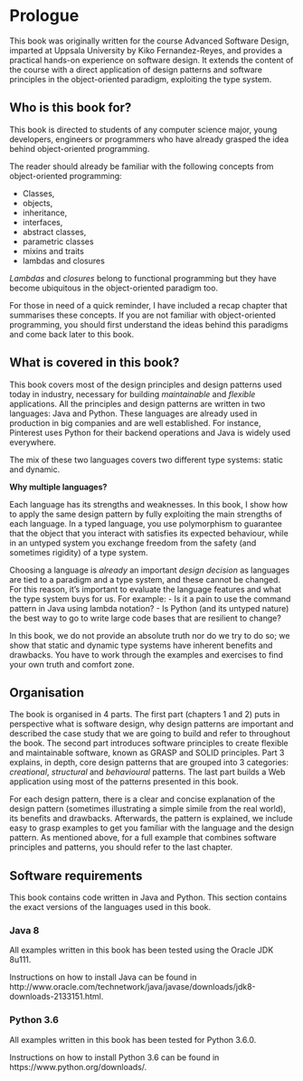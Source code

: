 # Prologue

This book was originally written for the course Advanced Software Design, imparted at Uppsala University by Kiko Fernandez-Reyes, and provides a practical hands-on experience on software design. It extends the content of the course with a direct application of design patterns and software principles in the object-oriented paradigm, exploiting the type system.

## Who is this book for?

This book is directed to students of any computer science major, young developers, engineers or programmers who have already grasped the idea behind object-oriented programming.

The reader should already be familiar with the following concepts from object-oriented programming:

- Classes,
- objects,
- inheritance,
- interfaces,
- abstract classes,
- parametric classes
- mixins and traits
- lambdas and closures

*Lambdas* and *closures* belong to functional programming but they have become ubiquitous in the object-oriented paradigm too.

For those in need of a quick reminder, I have included a recap chapter that summarises these concepts. If you are not familiar with object-oriented programming, you should first understand the ideas behind this paradigms and come back later to this book.

## What is covered in this book?

This book covers most of the design principles and design patterns used today in industry, necessary for building *maintainable* and *flexible* applications. All the principles and design patterns are written in two languages: Java and Python. These languages are already used in production in big companies and are well established. For instance, Pinterest uses Python for their backend operations and Java is widely used everywhere.

The mix of these two languages covers two different type systems: static and dynamic.

**Why multiple languages?**

Each language has its strengths and weaknesses. In this book, I show how to apply the same design pattern by fully exploiting the main strengths of each language. In a typed language, you use polymorphism to guarantee that the object that you interact with satisfies its expected behaviour, while in an untyped system you exchange freedom from the safety (and sometimes rigidity) of a type system.

Choosing a language is *already* an important *design decision* as languages are tied to a paradigm and a type system, and these cannot be changed. For this reason, it's important to evaluate the language features and what the type system buys for us. For example:
- Is it a pain to use the command pattern in Java using lambda notation? 
- Is Python (and its untyped nature) the best way to go to write large code bases that are resilient to change?

In this book, we do not provide an absolute truth nor do we try to do so; we show that static and dynamic type systems have inherent benefits and drawbacks. You have to work through the examples and exercises to find your own truth and comfort zone.

## Organisation

The book is organised in 4 parts. The first part (chapters 1 and 2) puts in perspective what is software design, why design patterns are important and described the case study that we are going to build and refer to throughout the book. The second part introduces software principles to create flexible and maintainable software, known as GRASP and SOLID principles. Part 3 explains, in depth, core design patterns that are grouped into 3 categories: *creational*, *structural* and *behavioural* patterns. The last part builds a Web application using most of the patterns presented in this book.

For each design pattern, there is a clear and concise explanation of the design pattern (sometimes illustrating a simple simile from the real world), its benefits and drawbacks. Afterwards, the pattern is explained, we include easy to grasp examples to get you familiar with the language and the design pattern. As mentioned above, for a full example that combines software principles and patterns, you should refer to the last chapter.

## Software requirements

This book contains code written in Java and Python. This section contains the exact versions of the languages used in this book.

### Java 8

All examples written in this book has been tested using the Oracle JDK 8u111.

Instructions on how to install Java can be found in http://www.oracle.com/technetwork/java/javase/downloads/jdk8-downloads-2133151.html.

### Python 3.6

All examples written in this book has been tested for Python 3.6.0.

Instructions on how to install Python 3.6 can be found in https://www.python.org/downloads/.

